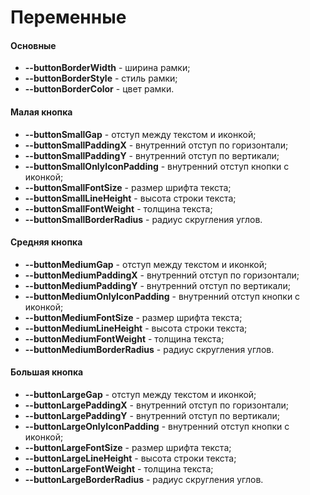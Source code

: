 # Переменные

#### Основные
* **--buttonBorderWidth** - ширина рамки;
* **--buttonBorderStyle** - стиль рамки;
* **--buttonBorderColor** - цвет рамки.

#### Малая кнопка
* **--buttonSmallGap** - отступ между текстом и иконкой;
* **--buttonSmallPaddingX** - внутренний отступ по горизонтали;
* **--buttonSmallPaddingY** - внутренний отступ по вертикали;
* **--buttonSmallOnlyIconPadding** - внутренний отступ кнопки с иконкой;
* **--buttonSmallFontSize** - размер шрифта текста;
* **--buttonSmallLineHeight** - высота строки текста;
* **--buttonSmallFontWeight** - толщина текста;
* **--buttonSmallBorderRadius** - радиус скругления углов.

#### Средняя кнопка
* **--buttonMediumGap** - отступ между текстом и иконкой;
* **--buttonMediumPaddingX** - внутренний отступ по горизонтали;
* **--buttonMediumPaddingY** - внутренний отступ по вертикали;
* **--buttonMediumOnlyIconPadding** - внутренний отступ кнопки с иконкой;
* **--buttonMediumFontSize** - размер шрифта текста;
* **--buttonMediumLineHeight** - высота строки текста;
* **--buttonMediumFontWeight** - толщина текста;
* **--buttonMediumBorderRadius** - радиус скругления углов.

#### Большая кнопка
* **--buttonLargeGap** - отступ между текстом и иконкой;
* **--buttonLargePaddingX** - внутренний отступ по горизонтали;
* **--buttonLargePaddingY** - внутренний отступ по вертикали;
* **--buttonLargeOnlyIconPadding** - внутренний отступ кнопки с иконкой;
* **--buttonLargeFontSize** - размер шрифта текста;
* **--buttonLargeLineHeight** - высота строки текста;
* **--buttonLargeFontWeight** - толщина текста;
* **--buttonLargeBorderRadius** - радиус скругления углов.